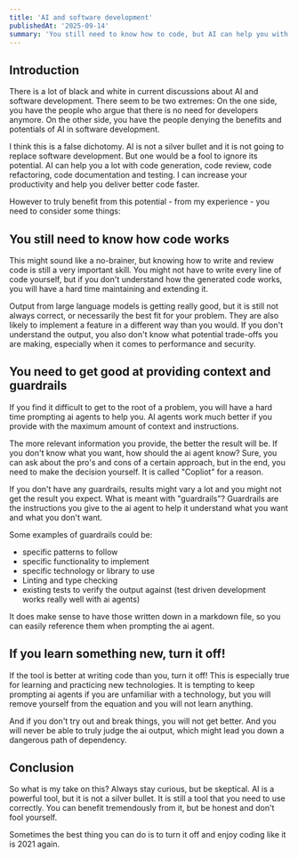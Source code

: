 ```yaml
---
title: 'AI and software development'
publishedAt: '2025-09-14'
summary: 'You still need to know how to code, but AI can help you with a lot of things.'
---
```


## Introduction

There is a lot of black and white in current discussions about AI and software development. There seem to be two extremes:
On the one side, you have the people who argue that there is no need for developers anymore. On the other side, you have the people denying the benefits and potentials of AI in software development.

I think this is a false dichotomy. AI is not a silver bullet and it is not going to replace software development. But one would be a fool to ignore its potential.
AI can help you a lot with code generation, code review, code refactoring, code documentation and testing. I can increase your productivity and help you deliver better code faster.

However to truly benefit from this potential - from my experience - you need to consider some things:

## You still need to know how code works

This might sound like a no-brainer, but knowing how to write and review code is still a very important skill.
You might not have to write every line of code yourself, but if you don't understand how the generated code works, you will have a hard time maintaining and extending it.

Output from large language models is getting really good, but it is still not always correct, or necessarily the best fit for your problem.
They are also likely to implement a feature in a different way than you would.
If you don't understand the output, you also don't know what potential trade-offs you are making, especially when it comes to performance and security.

## You need to get good at providing context and guardrails

If you find it difficult to get to the root of a problem, you will have a hard time prompting ai agents to help you.
AI agents work much better if you provide with the maximum amount of context and instructions.

The more relevant information you provide, the better the result will be. If you don't know what you want, how should the ai agent know?
Sure, you can ask about the pro's and cons of a certain approach, but in the end, you need to make the decision yourself. It is called "Copliot" for a reason.

If you don't have any guardrails, results might vary a lot and you might not get the result you expect. What is meant with "guardrails"?
Guardrails are the instructions you give to the ai agent to help it understand what you want and what you don't want.

Some examples of guardrails could be:

- specific patterns to follow
- specific functionality to implement
- specific technology or library to use
- Linting and type checking
- existing tests to verify the output against (test driven development works really well with ai agents)

It does make sense to have those written down in a markdown file, so you can easily reference them when prompting the ai agent.

## If you learn something new, turn it off!

If the tool is better at writing code than you, turn it off! This is especially true for learning and practicing new technologies.
It is tempting to keep prompting ai agents if you are unfamiliar with a technology, but you will remove yourself from the equation and you will not learn anything.

And if you don't try out and break things, you will not get better. And you will never be able to truly judge the ai output, which might lead you down a dangerous path of dependency.

## Conclusion

So what is my take on this? Always stay curious, but be skeptical. AI is a powerful tool, but it is not a silver bullet. It is still a tool that you need to use correctly.
You can benefit tremendously from it, but be honest and don't fool yourself.

Sometimes the best thing you can do is to turn it off and enjoy coding like it is 2021 again.

